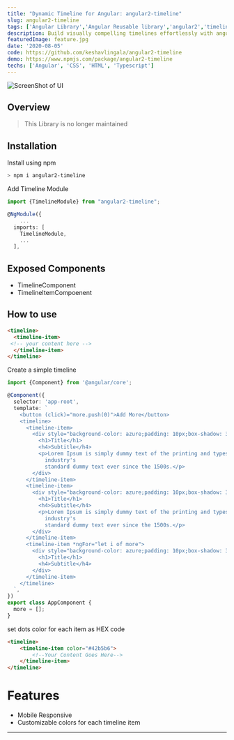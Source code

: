 ```yaml
---
title: "Dynamic Timeline for Angular: angular2-timeline"
slug: angular2-timeline
tags: ['Angular Library','Angular Reusable library','angular2','timeline','npm module','NPM Registery','Keshav Lingala','Keshav Reddy','Keshav Reddy Lingala','Lingala Keshav Reddy','Keshav']
description: Build visually compelling timelines effortlessly with angular2-timeline—a CSS-based Angular library designed to display dynamic data in a sleek, customizable timeline view. Tailor the design and colors of each timeline item to suit your application's style, ensuring that your content stands out. Perfect for creating responsive timelines that look great on any device, this library offers simple installation and intuitive usage to streamline your development process. Elevate your Angular projects with a timeline component that’s both powerful and easy to implement.
featuredImage: feature.jpg
date: '2020-08-05'
code: https://github.com/keshavlingala/angular2-timeline
demo: https://www.npmjs.com/package/angular2-timeline
techs: ['Angular', 'CSS', 'HTML', 'Typescript']
---
```


![ScreenShot of UI ](feature.jpg)

## Overview

> This Library is no longer maintained

## Installation
Install using npm
```bash
> npm i angular2-timeline
```

Add Timeline Module
```typescript
import {TimelineModule} from "angular2-timeline";

@NgModule({
    ...
  imports: [
    TimelineModule,
    ...
  ],
```
## Exposed Components

- TimelineComponent
- TimelineItemCompoenent

## How to use
```html
<timeline>
  <timeline-item>
 <!-- your content here -->
  </timeline-item>
</timeline>
```
Create a simple timeline
```typescript
import {Component} from '@angular/core';

@Component({
  selector: 'app-root',
  template: `
    <button (click)="more.push(0)">Add More</button>
    <timeline>
      <timeline-item>
        <div style="background-color: azure;padding: 10px;box-shadow: 3px 3px 15px 3px #6565656b;">
          <h1>Title</h1>
          <h4>Subtitle</h4>
          <p>Lorem Ipsum is simply dummy text of the printing and typesetting industry. Lorem Ipsum has been the
            industry's
            standard dummy text ever since the 1500s.</p>
        </div>
      </timeline-item>
      <timeline-item>
        <div style="background-color: azure;padding: 10px;box-shadow: 3px 3px 15px 3px #6565656b;">
          <h1>Title</h1>
          <h4>Subtitle</h4>
          <p>Lorem Ipsum is simply dummy text of the printing and typesetting industry. Lorem Ipsum has been the
            industry's
            standard dummy text ever since the 1500s.</p>
        </div>
      </timeline-item>
      <timeline-item *ngFor="let i of more">
        <div style="background-color: azure;padding: 10px;box-shadow: 3px 3px 15px 3px #6565656b;">
          <h1>Title</h1>
          <h4>Subtitle</h4>
        </div>
      </timeline-item>
    </timeline>
  `,
})
export class AppComponent {
  more = [];
}
```

set dots color for each item as HEX code
```html
<timeline>
    <timeline-item color="#42b5b6">
        <!--Your Content Goes Here-->
    </timeline-item>
</timeline>
```

# Features
- Mobile Responsive
- Customizable colors for each timeline item

***




